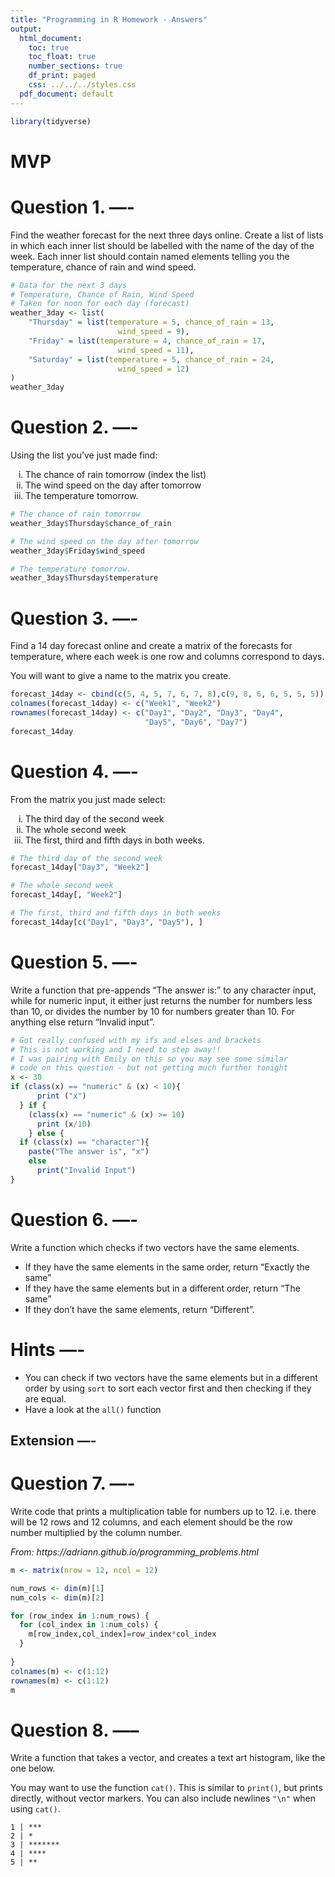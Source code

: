 ```yaml
---
title: "Programming in R Homework - Answers"
output:
  html_document:
    toc: true
    toc_float: true
    number_sections: true
    df_print: paged
    css: ../../../styles.css
  pdf_document: default
---
```


```r
library(tidyverse)
```


# MVP


# **Question 1.** ----
Find the weather forecast for the next three days online. Create a list of lists in which each inner list should be labelled with the name of the day of the week. Each inner list should contain named elements telling you the temperature, chance of rain and wind speed.

```r
# Data for the next 3 days
# Temperature, Chance of Rain, Wind Speed
# Taken for noon for each day (forecast)
weather_3day <- list(
    "Thursday" = list(temperature = 5, chance_of_rain = 13, 
                        wind_speed = 9),
    "Friday" = list(temperature = 4, chance_of_rain = 17, 
                        wind_speed = 11),
    "Saturday" = list(temperature = 5, chance_of_rain = 24, 
                        wind_speed = 12)
)
weather_3day
```

# **Question 2.** ----
Using the list you've just made find:

  i. The chance of rain tomorrow (index the list)
  ii. The wind speed on the day after tomorrow
  iii. The temperature tomorrow.

```r
# The chance of rain tomorrow
weather_3day$Thursday$chance_of_rain

# The wind speed on the day after tomorrow
weather_3day$Friday$wind_speed

# The temperature tomorrow.
weather_3day$Thursday$temperature
```

# **Question 3.** ----
Find a 14 day forecast online and create a matrix of the forecasts for temperature, where each week is one row and columns correspond to days.

You will want to give a name to the matrix you create.

```r
forecast_14day <- cbind(c(5, 4, 5, 7, 6, 7, 8),c(9, 8, 6, 6, 5, 5, 5))
colnames(forecast_14day) <- c("Week1", "Week2")
rownames(forecast_14day) <- c("Day1", "Day2", "Day3", "Day4", 
                              "Day5", "Day6", "Day7")
forecast_14day
```

# **Question 4.** ----
From the matrix you just made select:

  i. The third day of the second week
  ii. The whole second week
  iii. The first, third and fifth days in both weeks.


```r
# The third day of the second week
forecast_14day["Day3", "Week2"]

# The whole second week
forecast_14day[, "Week2"]

# The first, third and fifth days in both weeks
forecast_14day[c("Day1", "Day3", "Day5"), ]

```


# **Question 5.** ----
Write a function that pre-appends "The answer is: " to any character input, while for numeric input, it either just returns the number for numbers less than 10, or divides the number by 10 for numbers greater than 10. For anything else return "Invalid input".



```r
# Got really confused with my ifs and elses and brackets
# This is not working and I need to step away!!
# I was pairing with Emily on this so you may see some similar
# code on this question - but not getting much further tonight
x <- 30
if (class(x) == "numeric" & (x) < 10){
      print ("x")
  } if {
    (class(x) == "numeric" & (x) >= 10)
      print (x/10)
    } else {
  if (class(x) == "character"){
    paste("The answer is", "x") 
    else 
      print("Invalid Input")
}
```

# **Question 6.** ----
Write a function which checks if two vectors have the same elements. 

* If they have the same elements in the same order, return "Exactly the same"
* If they have the same elements but in a different order, return "The same"
* If they don't have the same elements, return "Different".

# **Hints** ----
* You can check if two vectors have the same elements but in a different order by using `sort` to sort each vector first and then checking if they are equal.
* Have a look at the `all()` function

## Extension ----


# **Question 7.** ----
Write code that prints a multiplication table for numbers up to 12. i.e. there will be 12 rows and 12 columns, and each element should be the row number multiplied by the column number.

*From: https://adriann.github.io/programming_problems.html*


```r
m <- matrix(nrow = 12, ncol = 12)

num_rows <- dim(m)[1]
num_cols <- dim(m)[2]

for (row_index in 1:num_rows) {
  for (col_index in 1:num_cols) {
    m[row_index,col_index]=row_index*col_index
  }
  
}
colnames(m) <- c(1:12)
rownames(m) <- c(1:12)
m

```


# **Question 8.**  -----
Write a function that takes a vector, and creates a text art histogram, like the one below.

You may want to use the function `cat()`. This is similar to `print()`, but prints directly, without vector markers. You can also include newlines `"\n"` when using `cat()`.

```
1 | ***
2 | *
3 | *******
4 | ****
5 | **
```

